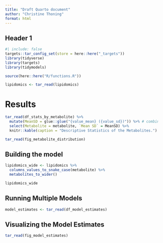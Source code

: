 ```yaml
---
title: "Draft Quarto document"
author: "Christine Thoning"
format: html
---
```


## Header 1

```r
#| include: false
targets::tar_config_set(store = here::here("_targets"))
library(tidyverse)
library(targets)
library(tidymodels)

source(here::here("R/functions.R"))

lipidomics <- tar_read(lipidomics)
```

# Results

```r
tar_read(df_stats_by_metabolite) %>%
  mutate(MeanSD = glue::glue("{value_mean} ({value_sd})")) %>% # combine value_mean and value_sd into a new parameter
  select(Metabolite = metabolite, `Mean SD` = MeanSD) %>%
  knitr::kable(caption = "Descriptive Statistics of the Metabolites.") # Make table pretty
```

```r
tar_read(fig_metabolite_distribution)
```

## Building the model

```r
lipidomics_wide <- lipidomics %>%
  columns_values_to_snake_case(metabolite) %>%
  metabolites_to_wider()

lipidomics_wide
```

## Running Multiple Models

```r
model_estimates <- tar_read(df_model_estimates)
```

## Visualizing the Model Estimates

```r
tar_read(fig_model_estimates)
```
